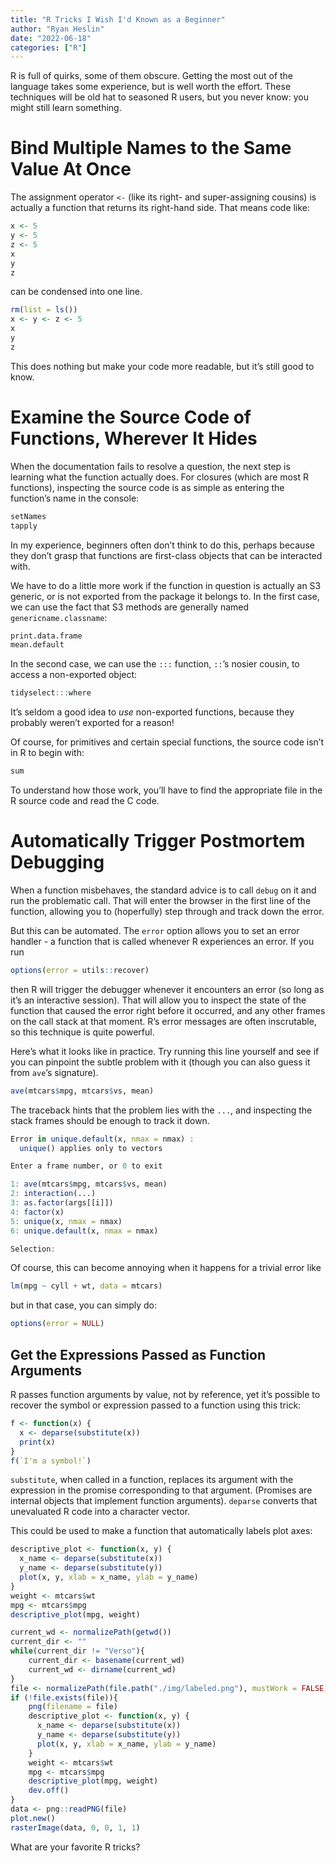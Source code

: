 ```yaml
---
title: "R Tricks I Wish I'd Known as a Beginner"
author: "Ryan Heslin"
date: "2022-06-18"
categories: ["R"]
---
```


R is full of quirks, some of them obscure.
Getting the most out of the language takes some experience, but is well worth the effort.
These techniques will be old hat to seasoned R users, but you never know: you might still learn something.

# Bind Multiple Names to the Same Value At Once

The assignment operator `<-` (like its right- and super-assigning cousins) is actually a function that
returns its right-hand side. That means code like:

```r
x <- 5
y <- 5
z <- 5
x
y
z
```

can be condensed into one line.
```r
rm(list = ls())
x <- y <- z <- 5
x
y
z
```

This does nothing but make your code more readable, but
it's still good to know.

# Examine the Source Code of Functions, Wherever It Hides

When the documentation fails to resolve a question, the next step is learning what the function actually does. For closures (which are most R functions), inspecting the source code is as simple as entering the function's name in the console:

```r
setNames
tapply
```

In my experience, beginners often don't think to do this, perhaps because they don't grasp that functions are first-class objects that can be interacted with.

We have to do a little more work if the function in question is actually an S3 generic, or is not exported from the package it belongs to. In the first case, we can use the fact that S3 methods are generally
named `genericname.classname`:

```r
print.data.frame
mean.default
```

In the second case, we can use
the `:::` function, `::`'s nosier cousin, to access a non-exported object:

```r
tidyselect:::where
```

It's seldom a good idea to _use_ non-exported functions, because they probably weren't exported for a reason!

Of course, for primitives and certain special functions,
the source code isn't in R to begin with:

```r
sum
```

To understand how those work, you'll have to find the appropriate file in the R source code and read the C code.

# Automatically Trigger Postmortem Debugging

When a function misbehaves, the standard advice is to call `debug` on it and run the problematic call. That will enter the browser in the first line of the function, allowing you to (hoperfully) step through and track down the error.

But this can be automated. The `error` option allows you to set an error handler - a function that is called whenever R experiences an error. If you run

```r
options(error = utils::recover)
```

then R will trigger the debugger whenever it encounters an error (so long as it's an interactive session).
That will allow you to inspect the state of the function that caused the error right before it occurred, and any other frames on the call stack at that moment. R's error messages are often inscrutable, so this technique is quite powerful.

Here's what it looks like in practice. Try running this line yourself and see if you can
pinpoint the subtle problem with it (though you can also guess it from `ave`'s signature).

```r
ave(mtcars$mpg, mtcars$vs, mean)
```

The traceback hints that the problem lies with the `...`, and inspecting the stack
frames should be enough to track it down.

```r
Error in unique.default(x, nmax = nmax) :
  unique() applies only to vectors

Enter a frame number, or 0 to exit

1: ave(mtcars$mpg, mtcars$vs, mean)
2: interaction(...)
3: as.factor(args[[i]])
4: factor(x)
5: unique(x, nmax = nmax)
6: unique.default(x, nmax = nmax)

Selection:
```
Of course, this can become annoying when it happens for a trivial error like

```r
lm(mpg ~ cyll + wt, data = mtcars)
```

but in that case, you can simply do:

```r
options(error = NULL)
```

## Get the Expressions Passed as Function Arguments

R passes function arguments by value, not by reference, yet it's possible to recover
the symbol or expression passed to a function using this trick:
```r
f <- function(x) {
  x <- deparse(substitute(x))
  print(x)
}
f(`I'm a symbol!`)
```
`substitute`, when called in a function, replaces its argument with the expression
in the promise corresponding to that argument. (Promises are internal objects that implement function arguments). `deparse`
converts that unevaluated R code into a character vector.

This could be used to
make a function that
automatically labels
plot axes:

```r
descriptive_plot <- function(x, y) {
  x_name <- deparse(substitute(x))
  y_name <- deparse(substitute(y))
  plot(x, y, xlab = x_name, ylab = y_name)
}
weight <- mtcars$wt
mpg <- mtcars$mpg
descriptive_plot(mpg, weight)
```

```r
current_wd <- normalizePath(getwd())
current_dir <- ""
while(current_dir != "Verso"){ 
    current_dir <- basename(current_wd)
    current_wd <- dirname(current_wd)
}
file <- normalizePath(file.path("./img/labeled.png"), mustWork = FALSE)
if (!file.exists(file)){
    png(filename = file)
    descriptive_plot <- function(x, y) {
      x_name <- deparse(substitute(x))
      y_name <- deparse(substitute(y))
      plot(x, y, xlab = x_name, ylab = y_name)
    }
    weight <- mtcars$wt
    mpg <- mtcars$mpg
    descriptive_plot(mpg, weight)
    dev.off()
}
data <- png::readPNG(file)
plot.new() 
rasterImage(data, 0, 0, 1, 1)
```

What are your favorite R tricks?
